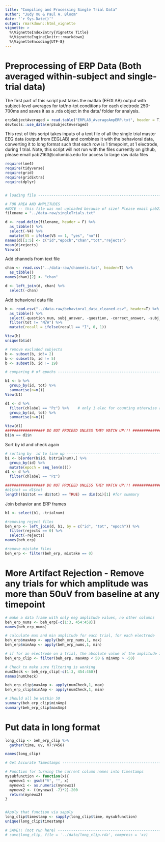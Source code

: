 ```yaml
---
title: "Compiling and Processing Single Trial Data"
author: "Judy Xu & Paul A. Bloom"
date: "`r Sys.Date()`"
output: rmarkdown::html_vignette
vignette: >
  %\VignetteIndexEntry{Vignette Title}
  %\VignetteEngine{knitr::rmarkdown}
  %\VignetteEncoding{UTF-8}
---
```


# Preprocessing of ERP Data (Both averaged within-subject and single-trial data)

The first part of this script just takes the matlab (EEGLAB) output with subject-level averages for tot/no-tot conditions for each electrode 250-700ms and saves it as a .rda object in the data/ folder for analysis. 

```r
erpSubjectAveraged = read.table("ERPLAB_AverageAmpERP.txt", header = T)
devtools::use_data(erpSubjectAveraged)
```


This rest of this script takes inputs of a text file of all the single trial master EEG data (output from EEGLAB) and combines it with the behavioral data, converting it to long format such that each row is 1 timepoint, at 1 electrode, during 1 trial. Note, this script will not run with the files currently on github, please email pab2163@columbia.edu for access to large raw data files


```r

require(lme4)
require(tidyverse)
require(grid)
require(gridExtra)
require(dplyr)


# loading file ------------------------------------------------------------

# FOR AREA AND AMPLITUDES
#NOTE -- this file was not uploaded because of size! Please email pab2163@columbia.edu if you would like access 
filename = "../data-raw/singleTrials.txt"

d <- read.delim(filename, header = F) %>%
  as_tibble() %>%
  select(-V4) %>%
  mutate(V5 = ifelse(V5 == 1, "yes", "no"))
names(d)[1:5] <- c("id","epoch","chan","tot","rejects")
mean(d$rejects)
View(d)

```

Add channels from text file

```r
chan <- read.csv("../data-raw/channels.txt", header=T) %>%
  as_tibble()
names(chan)[2] <- "chan"

d <- left_join(d, chan) %>%
  select(-chan)


```


Add behavioral data file
```r
b <- read.csv("../data-raw/behavioral_data_cleaned.csv", header=T) %>%
  as_tibble() %>%
  select(-question_num, subj_answer, -question, -correct_answer, -subj_answer, -test_trialnum) %>%
  filter(tot != "N/A") %>%
  mutate(recall = ifelse(recall == "I", 0, 1))

View(b)
unique(b$id)

# remove excluded subjects
b <- subset(b, id!= 2)
b <- subset(b, id != 5)
b <- subset(b, id != 19)

# comparing # of epochs ---------------------------------------------------

b1 <- b %>%
  group_by(id, tot) %>%
  summarise(n=n())
View(b1)

d1 <- d %>%
  filter(chlabel == "Pz") %>%    # only 1 elec for counting otherwise repeats
  group_by(id, tot) %>%
  summarise(n=n())

View(d1)
################## DO NOT PROCEED UNLESS THEY MATCH UP!!! ################## 
b1$n == d1$n

```

Sort by id and check again
```r

# sorting by  id to line up -----------------------------------------------
b1 <- b[order(b$id, b$trialnum),] %>%
  group_by(id) %>%
  mutate(epoch = seq_len(n()))
d1 <- d %>%
  filter(chlabel == "Pz")

################## DO NOT PROCEED UNLESS THEY MATCH UP!!! ################## 
#b1$tot == d1$tot
length((b1$tot == d1$tot) == TRUE) == dim(b1)[1] #for summary

```

Join behavior and ERP frames

```r
b1 <- select(b1, -trialnum)

#removing reject files
beh_erp <- left_join(d, b1, by = c("id", "tot", "epoch")) %>%
  filter(rejects == 0) %>%
  select(-rejects)
names(beh_erp)

#remove mistake files
beh_erp <- filter(beh_erp, mistake == 0)


```


# More Artifact Rejection - Remove any trials for which amplitude was more than 50uV from baseline at any timepoint

```r

# make a data frame with only eeg amplitude values, no other columns
beh_erp_nums <- beh_erp[-c(1:3, 454:458)]
names(beh_erp_nums)

# calculate max and min amplitude for each trial, for each electrode
beh_erp$maxAmp <- apply(beh_erp_nums,1, max)
beh_erp$minAmp <- apply(beh_erp_nums,1, min)

# if for an electrode on a trial, the absolute value of the amplitude is above 50, remove that electrode for that trial
beh_erp_clip <- filter(beh_erp, maxAmp < 50 & minAmp > -50)

# Check to make sure filtering is working
numCheck <- beh_erp_clip[-c(1:3, 454:460)]
names(numCheck)

beh_erp_clip$maxAmp <- apply(numCheck,1, max)
beh_erp_clip$minAmp <- apply(numCheck,1, min)

# Should all be within 50
summary(beh_erp_clip$minAmp)
summary(beh_erp_clip$maxAmp)

```

# Put data in long format
```r
long_clip <- beh_erp_clip %>%
  gather(time, uv, V7:V456)

names(long_clip)

# Get Accurate Timestamps -------------------------------------------------

# Function for turning the current column names into timestamps
mysubfunction <- function(x){
  mynewx1 <- gsub("V", "", x)
  mynewx1 <- as.numeric(mynewx1)
  mynewx2 <- ((mynewx1 -7)*2)-200 
  return(mynewx2)
}


#Apply that function via sapply
long_clip$timestamp <- sapply(long_clip$time, mysubfunction)
unique(long_clip$timestamp)

# SAVE!! (not run here) -------------------------------------------------
# save(long_clip, file = '../data/long_clip.rda', compress = 'xz)

```
